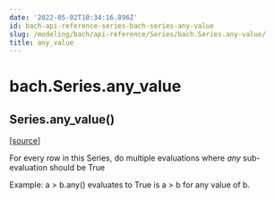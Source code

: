 ```yaml
---
date: '2022-05-02T10:34:16.896Z'
id: bach-api-reference-series-bach-series-any-value
slug: /modeling/bach/api-reference/Series/bach.Series.any-value/
title: any_value
---
```


# bach.Series.any_value

<div class="method">

<h2 class="signature-method"><span class="additional-name">Series.</span><span class="name">any_value(</span><small class="parameter-list"></small>)</h2>


&#8203;<span class="view-source">[[source]](https://github.com/objectiv/objectiv-analytics/blob/main/bach/bach/series/series.py)</span>

<div class="content">

For every row in this Series, do multiple evaluations where _any_ sub-evaluation should be True

Example: a > b.any() evaluates to True is a > b for any value of b.


</div>

</div>
